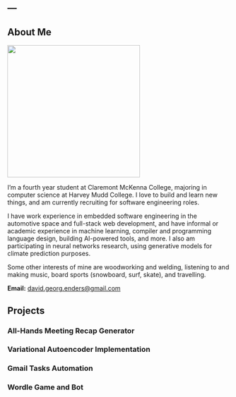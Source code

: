 ---
---

## About Me

![](pictures/headshot.jpg){fig-align="left" width="300"}

I'm a fourth year student at Claremont McKenna College, majoring in computer science at Harvey Mudd College. I love to build and learn new things, and am currently recruiting for software engineering roles. 

I have work experience in embedded software engineering in the automotive space and full-stack web development, and have informal or academic experience in machine learning, compiler and programming language design, building AI-powered tools, and more. I also am participating in neural networks research, using generative models for climate prediction purposes.

Some other interests of mine are woodworking and welding, listening to and making music, board sports (snowboard, surf, skate), and travelling. 

**Email:** [david.georg.enders@gmail.com](david.georg.enders@gmail.com)

## Projects

### All-Hands Meeting Recap Generator
<!-- {{< video media/demo1.mov title='What is the CERN?' >}} -->

### Variational Autoencoder Implementation

### Gmail Tasks Automation

### Wordle Game and Bot
